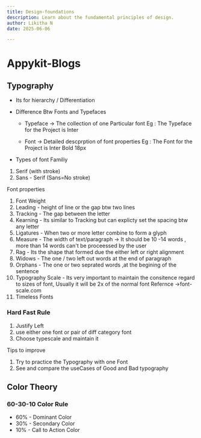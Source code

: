 ```yaml
---
title: Design-foundations
description: Learn about the fundamental principles of design.
author: Likitha N
date: 2025-06-06

---
```


# Appykit-Blogs

## Typography

- Its for hierarchy / Differentiation
- Difference Btw Fonts and Typefaces

    - Typeface → The collection of one Particular font Eg : The Typeface for the Project is Inter

    - Font → Detailed descprption of font properties Eg  :  The Font for the Project is Inter Bold 18px

- Types of font Familiy

1. Serif (with stroke)
2. Sans - Serif (Sans=No stroke)

Font properties

1. Font Weight
2. Leading - height of line or the gap btw two lines
3. Tracking - The gap between the letter
4. Kearning - Its similar to Tracking but can explicty set the spacing btw any letter
5. Ligatures - When two or more letter combine to form a glyph
6. Measure - The width of text/paragraph -> It should be 10 -14 words , more than 14 words can't be proceessed by the user
7. Rag - Its the shape that formed due the either left or right alignment
8. Widows - The one / two left out words at the end of paragraph
9. Orphans - The one or two seprated words ,at  the begining of the sentence
10. Typography Scale - Its very important to maintain the consitence regard to sizes of font, Usually it will be 2x of the normal font
Refernce ->font-scale.com
11. Timeless Fonts
### Hard Fast Rule
1. Justify Left 
2. use either one font or pair of diff category font
3. Choose typescale and maintain it



Tips to improve
1. Try to practice the Typography with one Font
2. See and compare the useCases of Good and Bad typography


## Color Theory

### 60-30-10 Color Rule
- 60% - Dominant Color
- 30% - Secondary Color
- 10% - Call to Action Color


